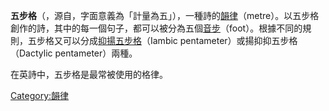 '''五步格'''（{{lang-en|Pentameter}}，源自{{lang-grc|πεντάμετρος}}，字面意義為「計量為五」），一種詩的[[韻律|韻律]]（metre）。以五步格創作的詩，其中的每一個句子，都可以被分為五個[[音步|音步]]（foot）。根據不同的規則，五步格又可以分成[[抑揚五步格|抑揚五步格]]（Iambic pentameter）或揚抑抑五步格（Dactylic pentameter）兩種。

在英詩中，五步格是最常被使用的格律。
{{Literature-stub}}

[[Category:韻律|Category:韻律]]